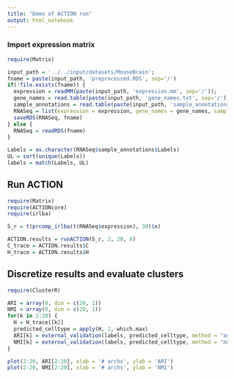 ```yaml
---
title: "Demo of ACTION run"
output: html_notebook
---
```

### Import expression matrix

```r
require(Matrix)

input_path = '../../input/datasets/MouseBrain';
fname = paste(input_path, 'preprocessed.RDS', sep='/')
if(!file.exists(fname)) {
  expression = readMM(paste(input_path, 'expression.mm', sep='/'));
  gene_names = read.table(paste(input_path, 'gene_names.txt', sep='/'), as.is = T)$V1
  sample_annotations = read.table(paste(input_path, 'sample_annotations.txt', sep='/'), header = T)
  RNASeq = list(expression = expression, gene_names = gene_names, sample_annotations = sample_annotations)
  saveRDS(RNASeq, fname)
} else {
  RNASeq = readRDS(fname)
}

Labels = as.character(RNASeq$sample_annotations$Labels)
UL = sort(unique(Labels))
labels = match(Labels, UL)
```

## Run ACTION
```r
require(Matrix)
require(ACTIONcore)
require(irlba)

S_r = t(prcomp_irlba(t(RNASeq$expression), 30)$x)

ACTION.results = runACTION(S_r, 2, 20, 8)
C_trace = ACTION.results$C
H_trace = ACTION.results$H
```

## Discretize results and evaluate clusters
```r
require(ClusterR)

ARI = array(0, dim = c(20, 1))
NMI = array(0, dim = c(20, 1))
for(k in 2:20) {
  H = H_trace[[k]]
  predicted_celltype = apply(H, 2, which.max)
  ARI[k] = external_validation(labels, predicted_celltype, method = "adjusted_rand_index")
  NMI[k] = external_validation(labels, predicted_celltype, method = "nmi")
}

plot(2:20, ARI[2:20], xlab = '# archs', ylab = 'ARI')
plot(2:20, NMI[2:20], xlab = '# archs', ylab = 'NMI')
```


